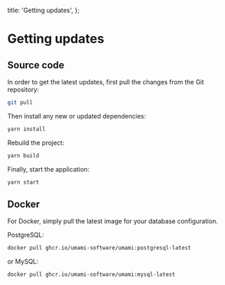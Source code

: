   title: 'Getting updates',
};

# Getting updates

## Source code

In order to get the latest updates, first pull the changes from the Git repository:

```sh
git pull
```

Then install any new or updated dependencies:

```sh
yarn install
```

Rebuild the project:

```sh
yarn build
```

Finally, start the application:

```sh
yarn start
```

## Docker

For Docker, simply pull the latest image for your database configuration.

PostgreSQL:

```sh
docker pull ghcr.io/umami-software/umami:postgresql-latest
```

or MySQL:

```sh
docker pull ghcr.io/umami-software/umami:mysql-latest
```
